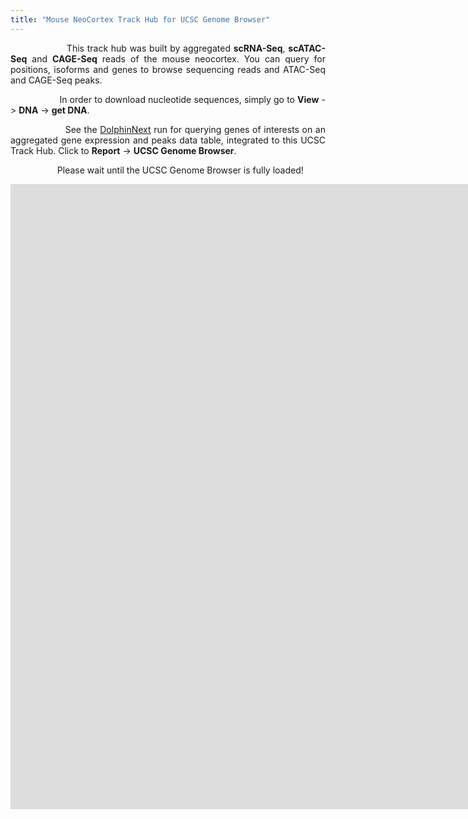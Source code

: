 ```yaml
---
title: "Mouse NeoCortex Track Hub for UCSC Genome Browser"
---
```


<style>
table, th, td {
  border: 1px solid black;
  border-collapse: collapse;
}
body {
text-align: justify}
.main-container {
  max-width: 1850px;
  margin-left: auto;
  margin-right: auto;
}
h1, h2, h3 {
   text-align: center;
}
</style>

<!-- ### Count Data -->

<!-- ```{r echo=FALSE, include=FALSE} -->
<!-- knitr::opts_chunk$set(warning = FALSE, message = FALSE)  -->
<!-- library(DT) -->
<!-- library(knitr) -->
<!-- datax_rna <- read.table("files/rna_feature_metadata_mouse.tsv", header = T, sep = "\t", row.names = NULL) -->
<!-- datax_atac <- read.table("files/atac_feature_metadata_mouse.tsv", header = T, sep = "\t", row.names = NULL) -->
<!-- datax_cage <- read.table("files/cage_feature_metadata_mouse.tsv", header = T, sep = "\t", row.names = NULL) -->
<!-- ``` -->

<!-- #### **RNA-Seq** -->

<!-- <div align="center"> -->
<!-- ``` {r fig1, echo = FALSE, include=TRUE} -->
<!-- DT::datatable(datax_rna, class = 'display responsive nowrap', filter = 'top', options = list(scrollX = TRUE), rownames = FALSE) -->
<!-- ``` -->
<!-- </div> -->

<!-- #### **ATAC-Seq** -->

<!-- <div align="center"> -->
<!-- ``` {r fig2, echo = FALSE, include=TRUE} -->
<!-- DT::datatable(datax_atac, class = 'display responsive nowrap', filter = 'top', options = list(scrollX = TRUE), rownames = FALSE) -->
<!-- ``` -->
<!-- </div> -->

<!-- #### **CAGE-Seq** -->

<!-- <div align="center"> -->
<!-- ``` {r fig3, echo = FALSE, include=TRUE} -->
<!-- DT::datatable(datax_cage, class = 'display responsive nowrap', filter = 'top', options = list(scrollX = TRUE), rownames = FALSE) -->
<!-- ``` -->
<!-- </div> -->

<!-- ### Genome Browser -->

<!-- <div align="center"> -->
<!--   <iframe width='1850px' height='1000px' frameBorder='0' src='https://genome.ucsc.edu/cgi-bin/hgTracks?db=mm10&lastVirtModeType=default&lastVirtModeExtraState=&virtModeType=default&virtMode=0&nonVirtPosition=&position=chr18%3A15393391%2D15410982&hgsid=1402705023_aKIR7wgaDGxjpAodVTAk7KXf1wpp'> -->
<!--     <p>Your browser does not support iframes</p> -->
<!--   </iframe> -->
<!-- </div> -->

&nbsp;&nbsp;&nbsp;&nbsp;&nbsp;&nbsp;&nbsp;&nbsp;&nbsp;&nbsp;&nbsp;&nbsp;&nbsp;&nbsp;&nbsp;&nbsp;&nbsp;&nbsp; This track hub was built by aggregated **scRNA-Seq**, **scATAC-Seq** and **CAGE-Seq** reads of the mouse neocortex. You can query for positions, isoforms and genes to browse sequencing reads and ATAC-Seq and CAGE-Seq peaks. 

&nbsp;&nbsp;&nbsp;&nbsp;&nbsp;&nbsp;&nbsp;&nbsp;&nbsp;&nbsp;&nbsp;&nbsp;&nbsp;&nbsp;&nbsp;&nbsp;&nbsp;&nbsp; In order to download nucleotide sequences, simply go to **View** -> **DNA** ->  **get DNA**. 

&nbsp;&nbsp;&nbsp;&nbsp;&nbsp;&nbsp;&nbsp;&nbsp;&nbsp;&nbsp;&nbsp;&nbsp;&nbsp;&nbsp;&nbsp;&nbsp;&nbsp;&nbsp; See the [DolphinNext](https://dnext.dolphinnext.com/index.php?np=3&id=265) run for querying genes of interests on an aggregated gene expression and peaks data table, integrated to this UCSC Track Hub. Click to **Report** -> **UCSC Genome Browser**. 

&nbsp;&nbsp;&nbsp;&nbsp;&nbsp;&nbsp;&nbsp;&nbsp;&nbsp;&nbsp;&nbsp;&nbsp;&nbsp;&nbsp;&nbsp;&nbsp;&nbsp;&nbsp; Please wait until the UCSC Genome Browser is fully loaded!

<div align="center">
  <iframe width='1650px' height='1000px' frameBorder='0' src='https://genome.ucsc.edu/cgi-bin/hgTracks?db=mm10&lastVirtModeType=default&lastVirtModeExtraState=&virtModeType=default&virtMode=0&nonVirtPosition=&position=chr18%3A15393391%2D15410982&hgsid=1537661975_iXiaJ28aYWDv7maWuCls6WIhFXZj'>
    <p>Your browser does not support iframes</p>
  </iframe>
</div>